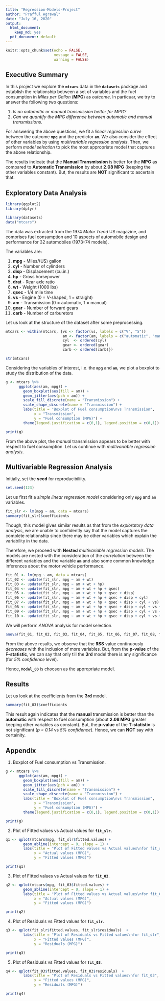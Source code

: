 ---
title: "Regression-Models-Project"
author: "Prafful Agrawal"
date: "July 16, 2020"
output:
  html_document:
    keep_md: yes
  pdf_document: default
---


```{r setup, include=FALSE}
knitr::opts_chunk$set(echo = FALSE,
                      message = FALSE,
                      warning = FALSE)
```


## Executive Summary

In this project we explore the **`mtcars`** data in the **`datasets`** package and establish the relationship between a set of variables and the fuel consumption in *Miles per Gallon* (**MPG**) as *outcome*. In particuar, we try to answer the following two questions:

1. *Is an automatic or manual transmission better for MPG?*
2. *Can we quantify the MPG difference between automatic and manual transmissions.* 

For answering the above questions, we fit a *linear regression curve* between the outcome **`mpg`** and the predictor **`am`**. We also consider the effect of other variables by using *multivariable regression analysis*. Then, we perform *model selection* to pick the most appropriate model that captures the above relationship.

The results indicate that the **Manual Transmission** is better for the **MPG** as compared to **Automatic Transmission** by about **2.08 MPG** (keeping the other variables constant). But, the results are **NOT** significant to ascertain that.


## Exploratory Data Analysis

```{r packages}
library(ggplot2)
library(dplyr)
```

```{r data}
library(datasets)
data("mtcars")
```

The data was extracted from the 1974 *Motor Trend* US magazine, and comprises fuel consumption and 10 aspects of automobile design and performance for 32 automobiles (1973–74 models).

The variables are:

1. **mpg** - Miles/(US) gallon
2. **cyl** - Number of cylinders
3. **disp** - Displacement (cu.in.)
4. **hp** - Gross horsepower
5. **drat** - Rear axle ratio
6. **wt** - Weight (1000 lbs)
7. **qsec** - 1/4 mile time
8. **vs** - Engine (0 = V-shaped, 1 = straight)
9. **am** - Transmission (0 = automatic, 1 = manual)
10. **gear** - Number of forward gears
11. **carb** - Number of carburetors

Let us look at the structure of the dataset after some preprocessing.

```{r, preprocessing}
mtcars <- within(mtcars, {vs <- factor(vs, labels = c("V", "S"))
                          am <- factor(am, labels = c("automatic", "manual"))
                          cyl  <- ordered(cyl)
                          gear <- ordered(gear)
                          carb <- ordered(carb)})
```

```{r structure}
str(mtcars)
```

Considering the variables of interest, i.e. the **`mpg`** and **`am`**, we plot a boxplot to study the distribution of the data.

```{r Plot-01, cache=TRUE, fig.height=4, fig.width=3}
g <- mtcars %>%
      ggplot(aes(am, mpg)) +
        geom_boxplot(aes(fill = am)) +
        geom_jitter(aes(pch = am)) +
        scale_fill_discrete(name = "Transmission") +
        scale_shape_discrete(name = "Transmission") +
        labs(title = "Boxplot of Fuel consumption\nvs Transmission",
             x = "Transmission",
             y = "Fuel consumption (MPG)") +
        theme(legend.justification = c(0,1), legend.position = c(0,1))

print(g)
```

From the above plot, the *manual* transmission appears to be better with respect to fuel consumption. Let us continue with *multivariable regression analysis*.


## Multivariable Regression Analysis

Initially, set the **seed** for reproducibiliity.

```{r seed}
set.seed(123)
```

Let us first fit a *simple linear regression model* considering only **`mpg`** and **`am`** variables.

```{r slr}
fit_slr <- lm(mpg ~ am, data = mtcars)
summary(fit_slr)$coefficients
```

Though, this model gives similar results as that from the *exploratory data analysis*, we are unable to confidently say that the model captures the complete relationship since there may be other variables which explain the variability in the data.

Therefore, we proceed with **Nested** *multivariable regression models*. The models are nested with the consideration of the *correlation* between the different variables and the variable **`am`** and also some common knowledge inferences about the motor vehicle performance.

```{r nested}
fit_01 <- lm(mpg ~ am, data = mtcars)
fit_02 <- update(fit_slr, mpg ~ am + wt)
fit_03 <- update(fit_slr, mpg ~ am + wt + hp)
fit_04 <- update(fit_slr, mpg ~ am + wt + hp + qsec)
fit_05 <- update(fit_slr, mpg ~ am + wt + hp + qsec + disp)
fit_06 <- update(fit_slr, mpg ~ am + wt + hp + qsec + disp + cyl)
fit_07 <- update(fit_slr, mpg ~ am + wt + hp + qsec + disp + cyl + vs)
fit_08 <- update(fit_slr, mpg ~ am + wt + hp + qsec + disp + cyl + vs + drat)
fit_09 <- update(fit_slr, mpg ~ am + wt + hp + qsec + disp + cyl + vs + drat + gear)
fit_10 <- update(fit_slr, mpg ~ am + wt + hp + qsec + disp + cyl + vs + drat + gear + carb)
```

We will perform *ANOVA* analysis for model selection.

```{r anova}
anova(fit_01, fit_02, fit_03, fit_04, fit_05, fit_06, fit_07, fit_08, fit_09, fit_10)
```

From the above results, we observe that the **RSS** value continuously *decreases* with the inclusion of more variables. But, from the **p-value** of the **F-statistic**, we can say that only till the **3rd** model there is any significance (for *5% confidence level*).

Hence, **`Model_03`** is choosen as the appropriate model.


## Results

Let us look at the coefficients from the **3rd** model.

```{r coefficients}
summary(fit_03)$coefficients
```

This result again indicates that the **manual** transmission is better than the **automatic** with respect to fuel consumption (about **2.08 MPG** greater keeping other variables as constant). But, the **p-value** of the **T-statistic** is not significant (*p = 0.14* vs *5% confidence*). Hence, we can **NOT** say with certainity.


## Appendix

1. Boxplot of Fuel consumption vs Transmission.

```{r appendix-01, cache=TRUE, fig.height=4, fig.width=3}
g <- mtcars %>%
      ggplot(aes(am, mpg)) +
        geom_boxplot(aes(fill = am)) +
        geom_jitter(aes(pch = am)) +
        scale_fill_discrete(name = "Transmission") +
        scale_shape_discrete(name = "Transmission") +
        labs(title = "Boxplot of Fuel consumption\nvs Transmission",
             x = "Transmission",
             y = "Fuel consumption (MPG)") +
        theme(legend.justification = c(0,1), legend.position = c(0,1))

print(g)
```

2. Plot of Fitted values vs Actual values for **`fit_slr`**.

```{r appendix-02, cache=TRUE, fig.height=3, fig.width=4}
q1 <- qplot(mtcars$mpg, fit_slr$fitted.values) +
        geom_abline(intercept = 0, slope = 1) +
        labs(title = "Plot of Fitted values vs Actual values\nfor fit_slr",
             x = "Actual values (MPG)",
             y = "Fitted values (MPG)")

print(q1)
```

3. Plot of Fitted values vs Actual values for **`fit_03`**.

```{r appendix-03, cache=TRUE, fig.height=3, fig.width=4}
q2 <- qplot(mtcars$mpg, fit_03$fitted.values) +
        geom_abline(intercept = 0, slope = 1) +
        labs(title = "Plot of Fitted values vs Actual values\nfor fit_03",
             x = "Actual values (MPG)",
             y = "Fitted values (MPG)")

print(q2)
```

4. Plot of Residuals vs Fitted values for **`fit_slr`**.

```{r appendix-04, cache=TRUE, fig.height=3, fig.width=4}
q3 <- qplot(fit_slr$fitted.values, fit_slr$residuals)  +
        labs(title = "Plot of Residuals vs Fitted values\nfor fit_slr",
             x = "Fitted values (MPG)",
             y = "Residuals (MPG)")

print(q3)
```

5. Plot of Residuals vs Fitted values for **`fit_03`**.

```{r appendix-05, cache=TRUE, fig.height=3, fig.width=4}
q4 <- qplot(fit_03$fitted.values, fit_03$residuals)  +
        labs(title = "Plot of Residuals vs Fitted values\nfor fit_03",
             x = "Fitted values (MPG)",
             y = "Residuals (MPG)")

print(q4)
```